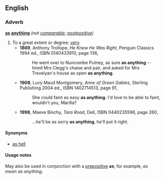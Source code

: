 ==English==
===Adverb===
'''[[as]] [[anything]]''' ''(not [[comparable]]; [[postpositive]])''

#To a great extent or degree; [[very]].
#*'''1869''', Anthony Trollope, ''He Knew He Was Right'', Penguin Classics 1994 ed., ISBN 0140433910, page 136,
#*:He went over to Nuncombe Putney, as sure '''as anything''' -- hired Mrs Clegg's chaise and pair, and asked for Mrs Trevelyan's house as open '''as anything'''.
#*'''1908''', Lucy Maud Montgomery, ''Anne of Green Gables'', Sterling Publishing 2004 ed., ISBN 1402714513, page 91,
#*:She could faint as easy '''as anything'''. I'd love to be able to faint, wouldn't you, Marilla?
#*'''1998''', Maeve Binchy, ''Tara Road'', Dell, ISBN 0440235596, page 260,
#*:...he'll be as sorry '''as anything''', he'll put it right.
====Synonyms====
*[[as hell]]
====Usage notes====
May also be used in conjunction with a [[prepositive]] '''as'''; for example, ''as mean as anything''.